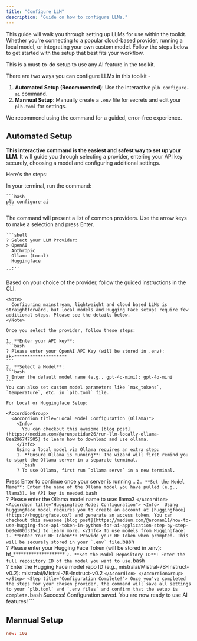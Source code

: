 ```yaml
---
title: "Configure LLM"
description: "Guide on how to configure LLMs."
---
```


This guide will walk you through setting up LLMs for use within the toolkit. Whether you're connecting to a popular cloud-based provider, running a local model, or integrating your own custom model. Follow the steps below to get started with the setup that best fits your workflow.

<Note>
  This is a must-to-do setup to use any AI feature in the toolkit.
</Note>

There are two ways you can configure LLMs in this toolkit -

1. **Automated Setup (Recommended)**: Use the interactive `plb configure-ai` command.
2. **Mannual Setup**: Manually create a `.env` file for secrets and edit your `plb.toml` for settings.

We recommend using the command for a guided, error-free experience.

## Automated Setup

**This interactive command is the easiest and safest way to set up your LLM**. It will guide you through selecting a provider, entering your API key securely, choosing a model and configuring additional settings.

Here's the steps:

<Steps>
  <Step title="Start the Configuration Panel">
    In your terminal, run the command:

    ```bash
    plb configure-ai
    ```
  </Step>
  <Step title="Choose Your Provider">
    The command will present a list of common providers. Use the arrow keys to make a selection and press Enter.

    ```shell
    ? Select your LLM Provider: 
    > OpenAI
      Anthropic
      Ollama (Local)
      Huggingface
      ...
    ```
  </Step>
  <Step title="Configure Your Settings">
    Based on your choice of the provider, follow the guided instructions in the CLI.

    <Note>
      Configuring mainstream, lightweight and cloud based LLMs is straightforward, but local models and Hugging Face setups require few additional steps. Please see the details below.
    </Note>

    Once you select the provider, follow these steps: 

    1. **Enter your API key**: 
    ```bash 
    ? Please enter your OpenAI API Key (will be stored in .env): 
    sk-********************
    ```
    2. **Select a Model**: 
    ```bash    
    ? Enter the default model name (e.g., gpt-4o-mini): gpt-4o-mini
    ```
    You can also set custom model parameters like `max_tokens`, `temperature`, etc. in `plb.toml` file.

    For Local or Huggingface Setup:

    <AccordionGroup>
      <Accordion title="Local Model Configuration (Ollama)"> 
        <Info>
          You can checkout this awesome [blog post](https://medium.com/@arunpatidar26/run-llm-locally-ollama-8ea296747505) to learn how to download and use ollama.
        </Info>
        Using a local model via Ollama requires an extra step:
        1. **Ensure Ollama is Running**: The wizard will first remind you to start the Ollama server in a separate terminal.
        ```bash   
        ? To use Ollama, first run `ollama serve` in a new terminal.
Press Enter to continue once your server is running...
        ```
        2. **Set the Model Name**: Enter the name of the Ollama model you have pulled (e.g., llama3). No API key is needed.
       ```bash     
      ? Please enter the Ollama model name to use: llama3
       ```
      </Accordion>
      <Accordion title="Huggingface Model Configuration">
        <Info> 
        Using huggingface model requires you to create an account at [huggingface](https://huggingface.co/) and generate an access token. You can checkout this awesome [blog post](https://medium.com/@aroman11/how-to-use-hugging-face-api-token-in-python-for-ai-application-step-by-step-be0ed00d315c) to learn more.
        </Info>
        To use models from Huggingface:
        1. **Enter Your HF Token**: Provide your HF Token when prompted. This will be securely stored in your `.env` file.
        ```bash  
        ? Please enter your Hugging Face Token (will be stored in .env): hf_********************
        ```
        2. **Set the Model Repository ID**: Enter the full repository ID of the model you want to use.
        ```bash             
        ? Enter the Hugging Face model repo ID (e.g., mistralai/Mistral-7B-Instruct-v0.2): mistralai/Mistral-7B-Instruct-v0.2
        ```
      </Accordion>
    </AccordionGroup>
  </Step>
  <Step title="Configuration Complete!">
    Once you've completed the steps for your chosen provider, the command will save all settings to your `plb.toml` and `.env files` and confirm that the setup is complete.
    ```bash
    Success! Configuration saved. You are now ready to use AI features!
    ```
  </Step>
</Steps>

## Mannual Setup

```toml
new: 102
```
